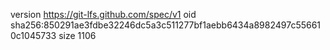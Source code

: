 version https://git-lfs.github.com/spec/v1
oid sha256:850291ae3fdbe32246dc5a3c511277bf1aebb6434a8982497c556610c1045733
size 1106
